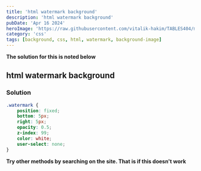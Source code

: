 ```yaml
---
title: 'html watermark background'
description: 'html watermark background'
pubDate: 'Apr 16 2024'
heroImage: 'https://raw.githubusercontent.com/vitalik-hakim/TABLES404/main/error_b/CSS.png'
category: 'css'
tags: [background, css, html, watermark, background-image]
---
```


**The solution for this is noted below**

## html watermark background

### Solution

```css
.watermark {
	position: fixed;
	bottom: 5px;
	right: 5px;
	opacity: 0.5;
	z-index: 99;
	color: white;
	user-select: none;
}
```

**Try other methods by searching on the site. That is if this doesn't work**
